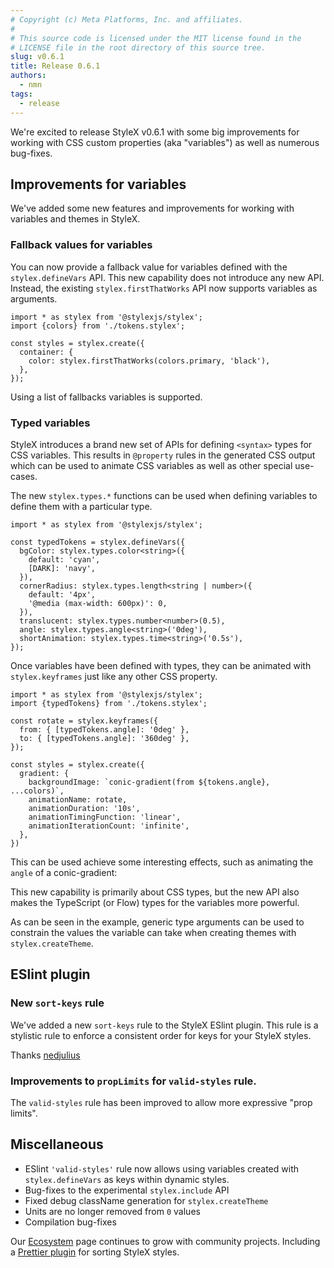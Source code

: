 ```yaml
---
# Copyright (c) Meta Platforms, Inc. and affiliates.
#
# This source code is licensed under the MIT license found in the
# LICENSE file in the root directory of this source tree.
slug: v0.6.1
title: Release 0.6.1
authors: 
  - nmn
tags: 
  - release
---
```


We're excited to release StyleX v0.6.1 with some big improvements for working
with CSS custom properties (aka "variables") as well as numerous bug-fixes.

## Improvements for variables

We've added some new features and improvements for working with variables
and themes in StyleX.

### Fallback values for variables

You can now provide a fallback value for variables defined with the `stylex.defineVars` API.
This new capability does not introduce any new API. Instead, the existing `stylex.firstThatWorks` API
now supports variables as arguments.

```tsx
import * as stylex from '@stylexjs/stylex';
import {colors} from './tokens.stylex';

const styles = stylex.create({
  container: {
    color: stylex.firstThatWorks(colors.primary, 'black'),
  },
});
```

Using a list of fallbacks variables is supported.

### Typed variables

StyleX introduces a brand new set of APIs for defining `<syntax>` types for CSS
variables. This results in `@property` rules in the generated CSS output which
can be used to animate CSS variables as well as other special use-cases.

The new `stylex.types.*` functions can be used when defining variables to define
them with a particular type.

```tsx
import * as stylex from '@stylexjs/stylex';

const typedTokens = stylex.defineVars({
  bgColor: stylex.types.color<string>({
    default: 'cyan',
    [DARK]: 'navy',
  }),
  cornerRadius: stylex.types.length<string | number>({
    default: '4px',
    '@media (max-width: 600px)': 0,
  }),
  translucent: stylex.types.number<number>(0.5),
  angle: stylex.types.angle<string>('0deg'),
  shortAnimation: stylex.types.time<string>('0.5s'),
});
```

Once variables have been defined with types, they can be animated
with `stylex.keyframes` just like any other CSS property.

```tsx
import * as stylex from '@stylexjs/stylex';
import {typedTokens} from './tokens.stylex';

const rotate = stylex.keyframes({
  from: { [typedTokens.angle]: '0deg' },
  to: { [typedTokens.angle]: '360deg' },
});

const styles = stylex.create({
  gradient: {
    backgroundImage: `conic-gradient(from ${tokens.angle}, ...colors)`,
    animationName: rotate,
    animationDuration: '10s',
    animationTimingFunction: 'linear',
    animationIterationCount: 'infinite',
  },
})
```

This can be used achieve some interesting effects, such as animating the
`angle` of a conic-gradient:


<AnimatedGradientBox />

This new capability is primarily about CSS types, but the new API
also makes the TypeScript (or Flow) types for the variables more powerful.

As can be seen in the example, generic type arguments can be used to constrain
the values the variable can take when creating themes with `stylex.createTheme`.


## ESlint plugin

### New `sort-keys` rule

We've added a new `sort-keys` rule to the StyleX ESlint plugin. This rule
is a stylistic rule to enforce a consistent order for keys for your StyleX
styles.

Thanks [nedjulius](https://github.com/nedjulius)

### Improvements to `propLimits` for `valid-styles` rule.

The `valid-styles` rule has been improved to allow more expressive
"prop limits".

## Miscellaneous

- ESlint `'valid-styles'` rule now allows using variables created with
  `stylex.defineVars` as keys within dynamic styles.
- Bug-fixes to the experimental `stylex.include` API
- Fixed debug className generation for `stylex.createTheme`
- Units are no longer removed from `0` values
- Compilation bug-fixes

Our [Ecosystem](/docs/learn/ecosystem/) page continues to grow with community projects. Including a
[Prettier plugin](https://github.com/nedjulius/prettier-plugin-stylex-key-sort) for sorting StyleX styles.


